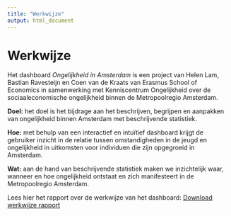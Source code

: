 ```yaml
---
title: "Werkwijze"
output: html_document
---
```


# Werkwijze

Het dashboard <i>Ongelijkheid in Amsterdam</i> is een project van Helen Lam, Bastian Ravesteijn en Coen van de Kraats van Erasmus School of Economics in samenwerking met Kenniscentrum Ongelijkheid over de sociaaleconomische ongelijkheid binnen de Metropoolregio Amsterdam. 

<b>Doel:</b> het doel is het bijdrage aan het beschrijven, begrijpen en aanpakken van ongelijkheid binnen Amsterdam met beschrijvende statistiek.

<b>Hoe:</b> met behulp van een interactief en intuïtief dashboard krijgt de gebruiker inzicht in de relatie tussen omstandigheden in de jeugd en ongelijkheid in uitkomsten voor individuen die zijn opgegroeid in Amsterdam.

<b>Wat:</b> aan de hand van beschrijvende statistiek maken we inzichtelijk waar, wanneer en hoe ongelijkheid ontstaat en zich manifesteert in de Metropoolregio Amsterdam.

Lees hier het rapport over de werkwijze van het dashboard: <a href="werkwijze.pdf" download="werkwijze ongelijkheid in Amsterdam.pdf">Download werkwijze rapport</a>

